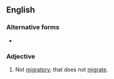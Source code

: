 {{also|non-migratory}}

==English==

===Alternative forms===
* {{l|en|non-migratory}}

===Adjective===
{{en-adj|-}}
# Not [[migratory]]; that does not [[migrate]].